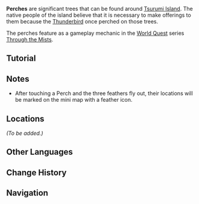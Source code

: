 {{Stub|Expand page (main description, lore, location images, etc.)}}
{{Terminology Infobox
|image        = Tutorial Tsurumi Island's Perches 2.png
|type         = Exploration
|type2        = Game Systems
|region       = Inazuma
|area         = Tsurumi Island
}}
'''Perches''' are significant trees that can be found around [[Tsurumi Island]]. The native people of the island believe that it is necessary to make offerings to them because the [[Thunderbird]] once perched on those trees.

The perches feature as a gameplay mechanic in the [[World Quest]] series [[Through the Mists]].

==Tutorial==
{{Transclude|Tutorials/Tsurumi Island's "Perches"...}}

==Notes==
*After touching a Perch and the three feathers fly out, their locations will be marked on the mini map with a feather icon.

==Locations==
''(To be added.)''

==Other Languages==
{{Other Languages
|en      = Perch
|zhs     = 栖木
|zhs_rm  = Qīmù
|zht     = 棲木
|zht_rm  = Qīmù
|zh_tl   = Perch Tree
|ja      = 止まり木
|ja_rm   = Tomarigi
|ja_tl   = Perch
|ko      = 서목(栖木)
|ko_rm   = Seomok
|ko_tl   = Perch Tree
|es      = Árbol
|es_tl   = Tree
|fr      = Perchoir
|fr_tl   = Perch
|ru      = Гнездовью
|ru_tl   = 
|th      = คอน
|th_rm   = 
|th_tl   = 
|vi      = Cây {{tt|Cư Trú|居住}}
|vi_tl   = 
|de      = Nistbaum
|de_tl   = Nesting Tree
|id      = Pohon Tenggeran
|id_tl   = Tree of Which a Bird Rests
|pt      = Poleiro
|pt_tl   = Perch
}}

==Change History==
{{Change History|2.2}}

==Navigation==
{{Exploration Navbox|Inazuma}}